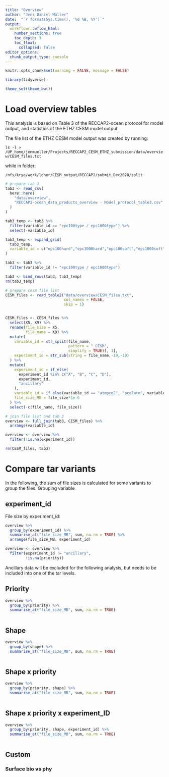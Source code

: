 ```yaml
---
title: "Overview"
author: "Jens Daniel Müller"
date:  "`r format(Sys.time(), '%d %B, %Y')`"
output: 
  workflowr::wflow_html:
    number_sections: true
    toc_depth: 3
    toc_float:
      collapsed: false
editor_options:
  chunk_output_type: console
---
```


```r
knitr::opts_chunk$set(warning = FALSE, message = FALSE)
```

```r
library(tidyverse)
```

```r
theme_set(theme_bw())
```

# Load overview tables

This analysis is based on Table 3 of the RECCAP2-ocean protocol for model output, and statistics of the ETHZ CESM model output.

The file list of the ETHZ CESM model output was created by running:

`ls -l > /UP_home/jenmueller/Projects/RECCAP2_CESM_ETHZ_submission/data/overview/CESM_files.txt`

while in folder: 

`/nfs/kryo/work/loher/CESM_output/RECCAP2/submit_Dec2020/split`


```r

# prepare tab 3
tab3 <- read_csv(
  here::here(
    "data/overview",
    "RECCAP2-ocean_data_products_overview - Model_protocol_table3.csv"
  )
)

tab3_temp <- tab3 %>% 
  filter(variable_id == "epc100type / epc1000type") %>% 
  select(-variable_id)

tab3_temp <- expand_grid(
  tab3_temp,
  variable_id = c("epc100hard","epc1000hard","epc100soft","epc1000soft")
)

tab3 <- tab3 %>% 
  filter(variable_id != "epc100type / epc1000type")

tab3 <- bind_rows(tab3, tab3_temp)
rm(tab3_temp)

# prepare cesm file list
CESM_files <- read_table2("data/overview/CESM_files.txt",
                          col_names = FALSE,
                          skip = 1)


CESM_files <- CESM_files %>%
  select(X5, X9) %>%
  rename(file_size = X5,
         file_name = X9) %>%
  mutate(
    variable_id = str_split(file_name,
                            pattern = "_CESM",
                            simplify = TRUE)[, 1],
    experiment_id = str_sub(string = file_name,-19,-19)
  ) %>%
  mutate(
    experiment_id = if_else(
      experiment_id %in% c("A", "B", "C", "D"),
      experiment_id,
      "ancillary"
    ),
    variable_id = if_else(variable_id == "atmpco2", "pco2atm", variable_id),
    file_size_MB = file_size*1e-6
  ) %>%
  select(-c(file_name, file_size))

# join file list and tab 3
overview <- full_join(tab3, CESM_files) %>%
  arrange(variable_id)

overview <- overview %>%
  filter(!is.na(experiment_id))

rm(CESM_files, tab3)

```

# Compare tar variants

In the following, the sum of file sizes is calculated for some variants to group the files. Grouping variable

## experiment_id

File size by experiment_id:

```r

overview %>% 
  group_by(experiment_id) %>% 
  summarise_at("file_size_MB", sum, na.rm = TRUE) %>% 
  arrange(file_size_MB, experiment_id)

overview <- overview %>% 
  filter(experiment_id != "ancillary",
         !is.na(priority))

```

Ancillary data will be excluded for the following analysis, but needs to be included into one of the tar levels.

## Priority

```r

overview %>% 
  group_by(priority) %>% 
  summarise_at("file_size_MB", sum, na.rm = TRUE)
  
```

## Shape

```r

overview %>% 
  group_by(shape) %>% 
  summarise_at("file_size_MB", sum, na.rm = TRUE)
  
```

## Shape x priority

```r

overview %>% 
  group_by(priority, shape) %>% 
  summarise_at("file_size_MB", sum, na.rm = TRUE)
  
```


## Shape x priority x experiment_ID

```r

overview %>% 
  group_by(priority, shape, experiment_id) %>% 
  summarise_at("file_size_MB", sum, na.rm = TRUE)
  
```

## Custom

### Surface bio vs phy

```r

```


